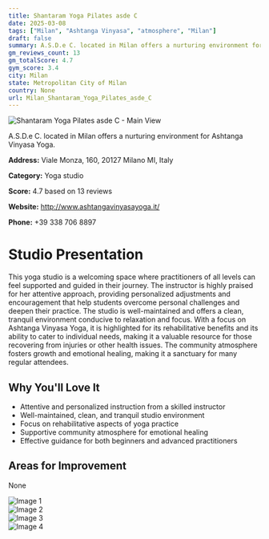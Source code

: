 ```yaml
---
title: Shantaram Yoga Pilates asde C
date: 2025-03-08
tags: ["Milan", "Ashtanga Vinyasa", "atmosphere", "Milan"]  
draft: false
summary: A.S.D.e C. located in Milan offers a nurturing environment for Ashtanga Vinyasa Yoga.
gm_reviews_count: 13
gm_totalScore: 4.7
gym_score: 3.4
city: Milan
state: Metropolitan City of Milan
country: None
url: Milan_Shantaram_Yoga_Pilates_asde_C
---
```


<div className="aspect-[16/9] relative my-8">
  <img 
    src="https://lh5.googleusercontent.com/p/AF1QipMzXjug3X1FDUw1OoHyAioDJi0bDxOvZUMkpSgq=w1920-h1080-k-no"
    alt="Shantaram Yoga Pilates asde C - Main View"
    className="object-cover absolute inset-0 w-full h-full rounded-lg"
  />
</div>

A.S.D.e C. located in Milan offers a nurturing environment for Ashtanga Vinyasa Yoga.

**Address:** Viale Monza, 160, 20127 Milano MI, Italy

**Category:** Yoga studio

**Score:** 4.7 based on 13 reviews

**Website:** http://www.ashtangavinyasayoga.it/

**Phone:** +39 338 706 8897

# Studio Presentation

This yoga studio is a welcoming space where practitioners of all levels can feel supported and guided in their journey. The instructor is highly praised for her attentive approach, providing personalized adjustments and encouragement that help students overcome personal challenges and deepen their practice. The studio is well-maintained and offers a clean, tranquil environment conducive to relaxation and focus. With a focus on Ashtanga Vinyasa Yoga, it is highlighted for its rehabilitative benefits and its ability to cater to individual needs, making it a valuable resource for those recovering from injuries or other health issues. The community atmosphere fosters growth and emotional healing, making it a sanctuary for many regular attendees.



## Why You'll Love It

- Attentive and personalized instruction from a skilled instructor
- Well-maintained, clean, and tranquil studio environment
- Focus on rehabilitative aspects of yoga practice
- Supportive community atmosphere for emotional healing
- Effective guidance for both beginners and advanced practitioners

## Areas for Improvement

None

<div className="grid grid-cols-1 xl:grid-cols-2 gap-4 my-8">
<div className="aspect-[4/3] relative"><img src="https://lh3.googleusercontent.com/p/AF1QipPL2XiH8JSPA1z93mwGkLLOnF_ANhqw9kuRCYfL=w1920-h1080-k-no" alt="Image 1" className="object-cover absolute inset-0 w-full h-full rounded-lg" /></div>
<div className="aspect-[4/3] relative"><img src="https://lh5.googleusercontent.com/p/AF1QipM3ttuhVDUZ4hdIvQPUjpEKFRWIixeWwc_eEmCk=w1920-h1080-k-no" alt="Image 2" className="object-cover absolute inset-0 w-full h-full rounded-lg" /></div>
<div className="aspect-[4/3] relative"><img src="https://lh5.googleusercontent.com/p/AF1QipO4sVtHdDFqjtvApTR0LV0F3rJ18k1XSDcBgIbD=w1920-h1080-k-no" alt="Image 3" className="object-cover absolute inset-0 w-full h-full rounded-lg" /></div>
<div className="aspect-[4/3] relative"><img src="https://lh5.googleusercontent.com/p/AF1QipOCWky4xf7d_FIlTTDYgKottOMBIjaP3Hw3twg7=w1920-h1080-k-no" alt="Image 4" className="object-cover absolute inset-0 w-full h-full rounded-lg" /></div>
</div>